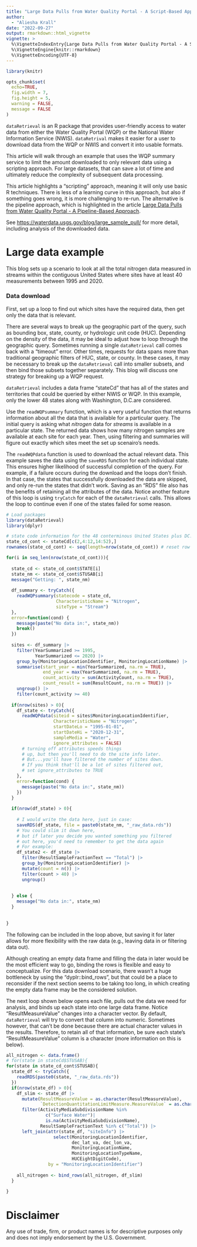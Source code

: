 ```yaml
---
title: "Large Data Pulls from Water Quality Portal - A Script-Based Approach"
author: 
  - "Aliesha Krall"
date: "2022-09-27"
output: rmarkdown::html_vignette
vignette: >
  %\VignetteIndexEntry{Large Data Pulls from Water Quality Portal - A Script-Based Approach}
  %\VignetteEngine{knitr::rmarkdown}
  %\VignetteEncoding{UTF-8}
---
```


```r
library(knitr)

opts_chunk$set(
  echo=TRUE,
  fig.width = 7,
  fig.height = 5,
  warning = FALSE,
  message = FALSE
)
```

`dataRetrieval` is an R package that provides user-friendly access to water data from either the Water Quality Portal (WQP) or the National Water Information Service (NWIS). `dataRetrival` makes it easier for a user to download data from the WQP or NWIS and convert it into usable formats. 

This article will walk through an example that uses the WQP summary service to limit the amount downloaded to only relevant data using a scripting approach. For large datasets, that can save a lot of time and ultimately reduce the complexity of subsequent data processing. 

This article highlights a "scripting" approach, meaning it will only use basic R techniques. There is less of a learning curve in this approach, but also if something goes wrong, it is more challenging to re-run. The alternative is the pipeline approach, which is highlighted in the article [Large Data Pulls from Water Quality Portal - A Pipeline-Based Approach](articles/wqp_large_pull_targets.html).

See [https://waterdata.usgs.gov/blog/large_sample_pull/](https://waterdata.usgs.gov/blog/large_sample_pull/) for more detail, including analysis of the downloaded data.


# Large data example

This blog sets up a scenario to look at all the total nitrogen data measured in streams within the contiguous United States where sites have at least 40 measurements between 1995 and 2020.
 
### Data download

First, set up a loop to find out which sites have the required data, then get only the data that is relevant.

There are several ways to break up the geographic part of the query, such as bounding box, state, county, or hydrologic unit code (HUC). Depending on the density of the data, it may be ideal to adjust how to loop through the geographic query. Sometimes running a single `dataRetrieval` call comes back with a "timeout" error. Other times, requests for data spans more than traditional geographic filters of HUC, state, or county. In these cases, it may be necessary to break up the `dataRetrieval` call into smaller subsets, and then bind those subsets together separately. This blog will discuss one strategy for breaking up a WQP request.

`dataRetrieval` includes a data frame "stateCd" that has all of the states and territories that could be queried by either NWIS or WQP. In this example, only the lower 48 states along with Washington, D.C.are considered.

Use the `readWQPsummary` function, which is a very useful function that returns information about all the data that is available for a particular query. The initial query is asking what *nitrogen* data for *streams* is available in a particular state. The returned data shows how many nitrogen samples are available at each site for each year. Then, using filtering and summaries will figure out exactly which sites meet the set up scenairo's needs.

The `readWQPdata` function is used to download the actual relevant data. This example saves the data using the `saveRDS` function for each individual state. This ensures higher likelihood of successful completion of the query. For example, if a failure occurs during the download and the loops don't finish. In that case, the states that successfully downloaded the data are skipped, and only re-run the states that didn't work. Saving as an "RDS" file also has the benefits of retaining all the attributes of the data. Notice another feature of this loop is using `tryCatch` for each of the `dataRetrieval` calls. This allows the loop to continue even if one of the states failed for some reason. 

```r

# Load packages
library(dataRetrieval)
library(dplyr)

# state code information for the 48 conterminous United States plus DC:
state_cd_cont <- stateCd[c(2,4:12,14:52),] 
rownames(state_cd_cont) <- seq(length=nrow(state_cd_cont)) # reset row sequence

for(i in seq_len(nrow(state_cd_cont))){
  
  state_cd <- state_cd_cont$STATE[i]
  state_nm <- state_cd_cont$STUSAB[i]
  message("Getting: ", state_nm)
  
  df_summary <- tryCatch({
    readWQPsummary(statecode = state_cd,
                   CharacteristicName = "Nitrogen",
                   siteType = "Stream")
  }, 
  error=function(cond) {
    message(paste("No data in:", state_nm))
    break()
  })
  
  sites <- df_summary |> 
    filter(YearSummarized >= 1995,
           YearSummarized <= 2020) |> 
    group_by(MonitoringLocationIdentifier, MonitoringLocationName) |> 
    summarise(start_year = min(YearSummarized, na.rm = TRUE),
              end_year = max(YearSummarized, na.rm = TRUE),
              count_activity = sum(ActivityCount, na.rm = TRUE),
              count_result = sum(ResultCount, na.rm = TRUE)) |> 
    ungroup() |> 
    filter(count_activity >= 40)
  
  if(nrow(sites) > 0){
    df_state <- tryCatch({
      readWQPdata(siteid = sites$MonitoringLocationIdentifier,
                  CharacteristicName = "Nitrogen",
                  startDateLo = "1995-01-01",
                  startDateHi = "2020-12-31",
                  sampleMedia = "Water", 
                  ignore_attributes = FALSE)
      # turning off attributes speeds things
      # up, but then you'll need to do the site info later.
      # But...you'll have filtered the number of sites down.
      # If you think that'll be a lot of sites filtered out, 
      # set ignore_attributes to TRUE
    }, 
    error=function(cond) {
      message(paste("No data in:", state_nm))
    })
  }
  
  if(nrow(df_state) > 0){
    
    # I would write the data here, just in case:
    saveRDS(df_state, file = paste0(state_nm, "_raw_data.rds"))
    # You could slim it down here,
    # but if later you decide you wanted something you filtered
    # out here, you'd need to remember to get the data again
    # For example:
    df_state2 <- df_state |> 
      filter(ResultSampleFractionText == "Total") |> 
      group_by(MonitoringLocationIdentifier) |> 
      mutate(count = n()) |> 
      filter(count > 40) |> 
      ungroup()
    
    
  } else {
    message("No data in:", state_nm)
  }
  
  
}
```

The following can be included in the loop above, but saving it for later allows for more flexibility with the raw data (e.g., leaving data in or filtering data out). 

Although creating an empty data frame and filling the data in later would be the most efficient way to go, binding the rows is flexible and easy to conceptualize. For this data download scenario, there wasn't a huge bottleneck by using the "dyplr::bind_rows", but that could be a place to reconsider if the next section seems to be taking too long, in which creating the empty data frame may be the considered solution. 

The next loop shown below opens each file, pulls out the data we need for analysis, and binds up each state into one large data frame. Notice "ResultMeasureValue" changes into a character vector. By default, `dataRetrieval` will try to convert that column into numeric. Sometimes however, that can't be done because there are actual character values in the results. Therefore, to retain all of that information, be sure each state's "ResultMeasureValue" column is a character (more information on this is below).

```r

all_nitrogen <- data.frame()
# for(state in stateCd$STUSAB){
for(state in state_cd_cont$STUSAB){
  state_df <- tryCatch({
    readRDS(paste0(state, "_raw_data.rds"))
  })
  if(nrow(state_df) > 0){
    df_slim <- state_df |>
      mutate(ResultMeasureValue = as.character(ResultMeasureValue),
             `DetectionQuantitationLimitMeasure.MeasureValue` = as.character(`DetectionQuantitationLimitMeasure.MeasureValue`)) |>
      filter(ActivityMediaSubdivisionName %in%
               c("Surface Water")|
               is.na(ActivityMediaSubdivisionName),
             ResultSampleFractionText %in% c("Total")) |>
      left_join(attr(state_df, "siteInfo") |>
                  select(MonitoringLocationIdentifier,
                         dec_lat_va, dec_lon_va,
                         MonitoringLocationName,
                         MonitoringLocationTypeName,
                         HUCEightDigitCode),
                by = "MonitoringLocationIdentifier")
    
    all_nitrogen <- bind_rows(all_nitrogen, df_slim)
  }
  
}

```




# Disclaimer

Any use of trade, firm, or product names is for descriptive purposes only and does not imply endorsement by the U.S. Government.